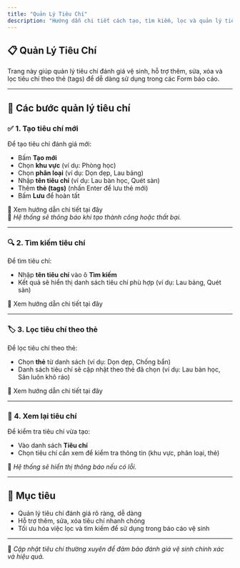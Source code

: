 ```yaml
---
title: "Quản Lý Tiêu Chí"
description: "Hướng dẫn chi tiết cách tạo, tìm kiếm, lọc và quản lý tiêu chí đánh giá chất lượng vệ sinh tại Trường Đại học Sư Phạm TP.HCM."
---
```


## 📋 Quản Lý Tiêu Chí

Trang này giúp quản lý tiêu chí đánh giá vệ sinh, hỗ trợ thêm, sửa, xóa và lọc tiêu chí theo thẻ (tags) để dễ dàng sử dụng trong các Form báo cáo.

---

## 🧭 Các bước quản lý tiêu chí

### ✅ 1. Tạo tiêu chí mới

Để tạo tiêu chí đánh giá mới:

- Bấm **Tạo mới**
- Chọn **khu vực** (ví dụ: Phòng học)
- Chọn **phân loại** (ví dụ: Dọn dẹp, Lau bảng)
- Nhập **tên tiêu chí** (ví dụ: Lau bàn học, Quét sàn)
- Thêm **thẻ (tags)** (nhấn Enter để lưu thẻ mới)
- Bấm **Lưu** để hoàn tất

📄 Xem hướng dẫn chi tiết tại đây\
📌 _Hệ thống sẽ thông báo khi tạo thành công hoặc thất bại._

---

### 🔍 2. Tìm kiếm tiêu chí

Để tìm tiêu chí:

- Nhập **tên tiêu chí** vào ô **Tìm kiếm**
- Kết quả sẽ hiển thị danh sách tiêu chí phù hợp (ví dụ: Lau bảng, Quét sàn)

📄 Xem hướng dẫn chi tiết tại đây

---

### 🏷️ 3. Lọc tiêu chí theo thẻ

Để lọc tiêu chí theo thẻ:

- Chọn **thẻ** từ danh sách (ví dụ: Dọn dẹp, Chống bẩn)
- Danh sách tiêu chí sẽ cập nhật theo thẻ đã chọn (ví dụ: Lau bàn học, Sân luôn khô ráo)

📄 Xem hướng dẫn chi tiết tại đây

---

### 👀 4. Xem lại tiêu chí

Để kiểm tra tiêu chí vừa tạo:

- Vào danh sách **Tiêu chí**
- Chọn tiêu chí cần xem để kiểm tra thông tin (khu vực, phân loại, thẻ)

📝 _Hệ thống sẽ hiển thị thông báo nếu có lỗi._

---

## 🎯 Mục tiêu

- Quản lý tiêu chí đánh giá rõ ràng, dễ dàng
- Hỗ trợ thêm, sửa, xóa tiêu chí nhanh chóng
- Tối ưu hóa việc lọc và tìm kiếm để sử dụng trong báo cáo vệ sinh

---

📍 _Cập nhật tiêu chí thường xuyên để đảm bảo đánh giá vệ sinh chính xác và hiệu quả._